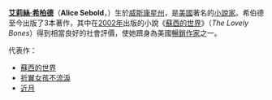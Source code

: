 '''[[艾莉絲·希柏德|艾莉絲·希柏德]]'''（'''Alice Sebold'''，{{bd|1963年|9月6日}}）生於[[威斯康星州|威斯康星州]]，是[[美國|美國]]著名的[[小說家_(職業)|小說家]]。希伯德至今出版了3本著作，其中在[[2002年|2002年]]出版的小說《[[蘇西的世界|蘇西的世界]]》（''The Lovely Bones''）得到相當良好的社會評價，使她躋身為美國[[暢銷書列表#1000萬至2000萬本|暢銷作家]]之一。

;代表作：

* [[蘇西的世界|蘇西的世界]]
* [[折翼女孩不流淚|折翼女孩不流淚]]
* [[近月|近月]]